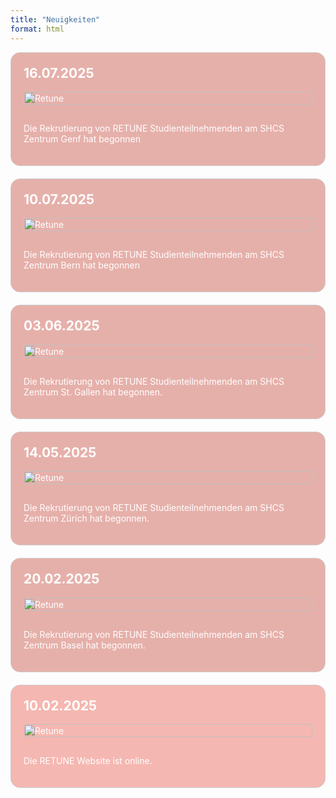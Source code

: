 ```yaml
---
title: "Neuigkeiten"
format: html
---
```

<div class="news-wrapper">
<div class="news-item red1">
  <h2>16.07.2025</h2>
  <img src="images/hug.png" alt="Retune" style="width:100%; max-width:600px;">
  <p>Die Rekrutierung von RETUNE Studienteilnehmenden am SHCS Zentrum Genf hat begonnen</p>
</div>

<div class="news-wrapper">
<div class="news-item red1">
  <h2>10.07.2025</h2>
  <img src="images/insel.svg.png" alt="Retune" style="width:100%; max-width:600px;">
  <p>Die Rekrutierung von RETUNE Studienteilnehmenden am SHCS Zentrum Bern hat begonnen</p>
</div>

<div class="news-wrapper">
<div class="news-item red1">
  <h2>03.06.2025</h2>
  <img src="images/kssg_logo.png" alt="Retune" style="width:100%; max-width:600px;">
  <p>Die Rekrutierung von RETUNE Studienteilnehmenden am SHCS Zentrum St. Gallen hat begonnen.</p>
</div>

<div class="news-wrapper">
<div class="news-item red1">
  <h2>14.05.2025</h2>
  <img src="images/usz_logo2.png" alt="Retune" style="width:100%; max-width:600px;">
  <p>Die Rekrutierung von RETUNE Studienteilnehmenden am SHCS Zentrum Zürich hat begonnen.</p>
</div>

<div class="news-wrapper">
<div class="news-item red1">
  <h2>20.02.2025</h2>
  <img src="images/LogoUSB.png" alt="Retune" style="width:100%; max-width:600px;">
  <p>Die Rekrutierung von RETUNE Studienteilnehmenden am SHCS Zentrum Basel hat begonnen.</p>
</div>

<div class="news-item red2">
  <h2>10.02.2025</h2>
  <img src="images/logo2.png" alt="Retune" style="width:100%; max-width:600px;">
  <p>Die RETUNE Website ist online.</p>
</div>

<style>
/* Layout wrapper for grouped hover effect */
.news-wrapper {
  display: flex;
  flex-direction: column;
  gap: 20px;
}

/* Base style for all news items */
.news-item {
  border: 1px solid #ccc;
  padding: 20px;
  color: white;
  border-radius: 15px;
  transition: all 0.3s ease;
}


/* Custom color classes */
.news-item.red1 {
  background-color: #E6B0AA;
}
.news-item.red2 {
  background-color: #F5B7B1;
}
.news-item.blue1 {
  background-color: #D7BDE2;
}
.news-item.blue2 {
  background-color: #D2B4DE;
}
.news-item.blue3 {
  background-color: #A9CCE3;
}
.news-item.blue4 {
  background-color: #AED6F1;
}
.news-item.green1 {
  background-color: #A3E4D7;
}
.news-item.green2 {
  background-color: #A2D9CE;
}
.news-item.green3 {
  background-color: #A9DFBF;
}
.news-item.green4 {
  background-color: #ABEBC6;
}
.news-item.yellow1 {
  background-color: #F9E79F;
}
.news-item.yellow2 {
  background-color: #FAD7A0;
}
.news-item.yellow3 {
  background-color: #F5CBA7;
}
.news-item.yellow4 {
  background-color: #EDBB99;
}

/* Image & heading tweaks */
.news-item img {
  max-width: 100%;
  height: auto;
  margin-bottom: 15px;
}
.news-item h2 {
  margin-top: 0;
}

/* 🔥 Hover effect to highlight one, fade others */
.news-wrapper:hover .news-item {
  opacity: 0.4;
  filter: grayscale(100%);
}
.news-item:hover {
  opacity: 1 !important;
  filter: none !important;
  transform: scale(1.02);
  box-shadow: 0 4px 20px rgba(0, 0, 0, 0.2);
  z-index: 2;
  position: relative;
}

</style>

